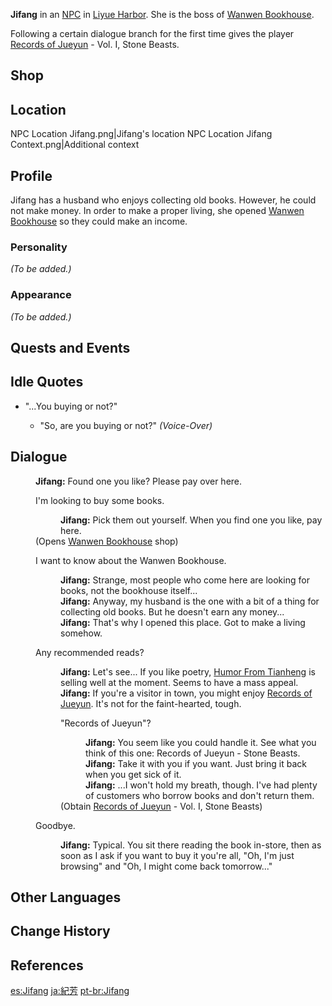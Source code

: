 {{Meta
<!-- REMOVE THIS TEMPLATE AFTER ADDING MISSING INFO -->
|missing_NPC_profile  = yes
}}
{{Character Infobox
|image            = NPC Jifang.png
|region           = Liyue
|affiliation      = Wanwen Bookhouse
|title            = Boss, Wanwen Bookhouse
|dialoguereward   = {{Card|Records of Jueyun|Vol. I|type=Book|rarity=3}}
|type             = NPC
|voiceEN          = {{w|Erica Mendez}}<ref>YouTube: [https://youtu.be/NkR-C694T8k?t=2222 EN VA Self Announcement] (Timestamp: 37m 2s)</ref>
}}
'''Jifang''' {{Lang|zh=纪芳|zh_rm=Jìfāng}} in an [[NPC]] in [[Liyue Harbor]]. She is the boss of [[Wanwen Bookhouse]].

Following a certain dialogue branch for the first time gives the player [[Records of Jueyun]] - Vol. I, Stone Beasts.

==Shop==
{{Shop/Header|total=1|vendor=Jifang}}
{{Shop|Moonlit Bamboo Forest|specific=Moonlit Bamboo Forest (II)|1,500|1|total=1|type=Book}}
{{Shop|Moonlit Bamboo Forest|specific=Moonlit Bamboo Forest (III)|1,500|1|total=1|type=Book}}
{{Shop|Rex Incognito|specific=Rex Incognito (IV)|1,500|1|total=1|type=Book}}
{{Shop|Tales From the Waves|specific=Tales From the Waves: Receding Torrent|1,500|1|total=1|type=Book}}
{{Shop|Records of Jueyun|specific=Records of Jueyun: Palace Beneath the Sea|1,500|1|total=1|type=Book}}
{{Shop|Records of Jueyun|specific=Records of Jueyun: Mountain Spirits|1,500|1|total=1|type=Book}}
{{Shop|Customs of Liyue|specific=Customs of Liyue: Silk Flowers|1,500|1|total=1|type=Book}}
{{Shop|String of Pearls|specific=String of Pearls (II)|1,500|1|total=1|type=Book}}
{{Shop|String of Pearls|specific=String of Pearls (III)|1,500|1|total=1|type=Book}}
{{Shop|Records of Jueyun|specific=Records of Jueyun: Qilin|1,500|1|total=1|type=Book}}
{{Shop|Records of Jueyun|specific=Records of Jueyun: Hidden Jade|1,500|1|total=1|type=Book}}
{{Shop|Legend of the Lone Sword|specific=Legend of the Lone Sword (IV)|3,000|1|total=1|type=Book}}
{{Shop|Legend of the Shattered Halberd|specific=Legend of the Shattered Halberd (I)|3,000|1|total=1|type=Book}}
{{Shop|Legend of the Shattered Halberd|specific=Legend of the Shattered Halberd (IV)|3,000|1|total=1|type=Book}}
{{Shop|Legend of the Shattered Halberd|specific=Legend of the Shattered Halberd (V)|3,000|1|total=1|type=Book}}
{{Shop|Heart's Desire|specific=Heart's Desire: Sapphire|3,000|1|total=1|type=Book}}
{{Shop/Footer|total=31,500}}

==Location==
<gallery hideaddbutton="true" captionalign="center">
NPC Location Jifang.png|Jifang's location
NPC Location Jifang Context.png|Additional context
</gallery>

==Profile==
<!-- detailed story/lore information goes here -->
Jifang has a husband who enjoys collecting old books. However, he could not make money. In order to make a proper living, she opened [[Wanwen Bookhouse]] so they could make an income.

===Personality===
''(To be added.)''

===Appearance===
''(To be added.)''

==Quests and Events==
{{Quest Appearances}}

==Idle Quotes==
*"...You buying or not?"
**{{A|VO Jifang 01.ogg}} "So, are you buying or not?" ''(Voice-Over)''

==Dialogue==
{{Dialogue start}}
:'''Jifang:''' Found one you like? Please pay over here.
:{{DIcon|Shop}} I'm looking to buy some books.
::'''Jifang:''' Pick them out yourself. When you find one you like, pay here.
:;(Opens [[Wanwen Bookhouse]] shop)
:{{DIcon}} I want to know about the Wanwen Bookhouse.
::'''Jifang:''' Strange, most people who come here are looking for books, not the bookhouse itself...
::'''Jifang:''' Anyway, my husband is the one with a bit of a thing for collecting old books. But he doesn't earn any money...
::'''Jifang:''' That's why I opened this place. Got to make a living somehow.
:{{DIcon}} Any recommended reads?
::'''Jifang:''' Let's see... If you like poetry, [[Humor From Tianheng]] is selling well at the moment. Seems to have a mass appeal.
::'''Jifang:''' If you're a visitor in town, you might enjoy [[Records of Jueyun]]. It's not for the faint-hearted, tough.
::{{DIcon|Reward}} "Records of Jueyun"?
:::'''Jifang:''' You seem like you could handle it. See what you think of this one: Records of Jueyun - Stone Beasts.
:::'''Jifang:''' Take it with you if you want. Just bring it back when you get sick of it.
:::'''Jifang:''' ...I won't hold my breath, though. I've had plenty of customers who borrow books and don't return them.
::;(Obtain [[Records of Jueyun]] - Vol. I, Stone Beasts)
:{{DIcon}} Goodbye.
::'''Jifang:''' Typical. You sit there reading the book in-store, then as soon as I ask if you want to buy it you're all, "Oh, I'm just browsing" and "Oh, I might come back tomorrow..."
{{Dialogue end}}

==Other Languages==
{{Other Languages|default_hidden = 1
|en      = Jifang
|zhs     = 纪芳
|zhs_rm  = Jìfāng
|zht     = 紀芳
|zht_rm  = Jìfāng
|ja      = 紀芳
|ja_rm   = Kihou{{Assumed}}
|ko      = {{tt|기|紀}}향
|ko_rm   = Gihyang
|es      = Jifang
|fr      = Jifang
|ru      = Цзи Фан
|th      = Jifang
|vi      = Jifang
|de      = Jifang
|id      = Jifang
|pt      = Jifang
}}

==Change History==
{{Change History|1.0}}

==References==
{{Reflist}}

[[es:Jifang]]
[[ja:紀芳]]
[[pt-br:Jifang]]